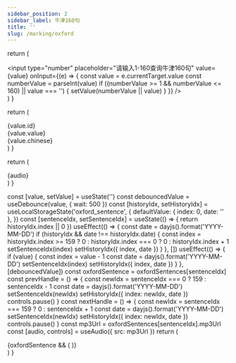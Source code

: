 ```yaml
---
sidebar_position: 2
sidebar_label: 牛津160句
title: ''
slug: /marking/oxford
---
```



  return (
    <div className={styles.searchContainer}>
      <input
        type="number"
        placeholder="请输入1-160查询牛津160句"
        value={value}
        onInput={(e) => {
          const value = e.currentTarget.value
          const numberValue = parseInt(value)
          if ((numberValue >= 1 && numberValue <= 160) || value === '') {
            setValue(numberValue || value)
          }
        }}
      />
    </div>
  )
}

  return (
    <div className={styles.sentenceContainer}>
      <div className={styles.sentenceIndex}>{value.id}</div>
      <div className={styles.sentenceContent}>
        <div>{value.value}</div>
        <div>{value.chinese}</div>
      </div>
    </div>
  )
}

  return (
    <div className={styles.sentenceBtnContainer}>
      <PrevIcon className={styles.prevBtn} onClick={prevHandle} />
      {audio}
      <NextIcon className={styles.nextBtn} onClick={nextHandle} />
    </div>
  )
}

  const [value, setValue] = useState('')
  const debouncedValue = useDebounce(value, { wait: 500 })
  const [historyIdx, setHistoryIdx] = useLocalStorageState('oxford_sentence', {
    defaultValue: { index: 0, date: '' },
  })
  const [sentenceIdx, setSentenceIdx] = useState(() => {
    return historyIdx.index || 0
  })
  useEffect(() => {
    const date = dayjs().format('YYYY-MM-DD')
    if (historyIdx && date !== historyIdx.date) {
      const index =
        historyIdx.index >= 159
          ? 0
          : historyIdx.index === 0
          ? 0
          : historyIdx.index + 1
      setSentenceIdx(index)
      setHistoryIdx({ index, date })
    }
  }, [])
  useEffect(() => {
    if (value) {
      const index = value - 1
      const date = dayjs().format('YYYY-MM-DD')
      setSentenceIdx(index)
      setHistoryIdx({ index, date })
    }
  }, [debouncedValue])
  const oxfordSentence = oxfordSentences[sentenceIdx]
  const prevHandle = () => {
    const newIdx = sentenceIdx === 0 ? 159 : sentenceIdx - 1
    const date = dayjs().format('YYYY-MM-DD')
    setSentenceIdx(newIdx)
    setHistoryIdx({ index: newIdx, date })
    controls.pause()
  }
  const nextHandle = () => {
    const newIdx = sentenceIdx === 159 ? 0 : sentenceIdx + 1
    const date = dayjs().format('YYYY-MM-DD')
    setSentenceIdx(newIdx)
    setHistoryIdx({ index: newIdx, date })
    controls.pause()
  }
  const mp3Url = oxfordSentences[sentenceIdx].mp3Url
  const [audio, controls] = useAudio({ src: mp3Url })
  return (
    <div>
      <SearchBar value={value} setValue={setValue}></SearchBar>
      {oxfordSentence && (
        <ShowSentence value={oxfordSentences[sentenceIdx]}></ShowSentence>
      )}
      <SentenceBtn
        prevHandle={prevHandle}
        nextHandle={nextHandle}
        audio={audio}
      ></SentenceBtn>
    </div>
  )
}

<OxfordSentence></OxfordSentence>
